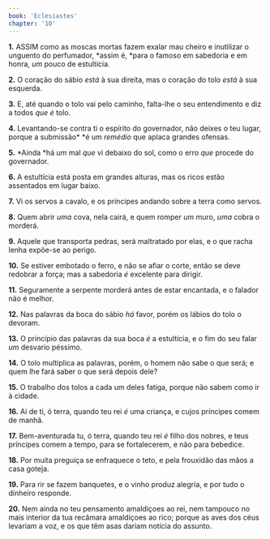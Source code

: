```yaml
---
book: 'Eclesiastes'
chapter: '10'
---
```


**1.** ASSIM como as moscas mortas fazem exalar mau cheiro e inutilizar o unguento do perfumador, *assim é, *para o famoso em sabedoria e em honra, *um* pouco de estultícia.

**2.** O coração do sábio *está* à sua direita, mas o coração do tolo *está* à sua esquerda.

**3.** E, até quando o tolo vai pelo caminho, falta-lhe o seu entendimento e diz a todos *que é* tolo.

**4.** Levantando-se contra ti o espírito do governador, não deixes o teu lugar, porque a submissão* *é um *remédio* que aplaca grandes ofensas.

**5.** *Ainda *há *um* mal *que* vi debaixo do sol, como o erro *que* procede do governador.

**6.** A estultícia está posta em grandes alturas, mas os ricos estão assentados em lugar baixo.

**7.** Vi os servos a cavalo, e os príncipes andando sobre a terra como servos.

**8.** Quem abrir *uma* cova, nela cairá, e quem romper *um* muro, *uma* cobra o morderá.

**9.** Aquele que transporta pedras, será maltratado por elas, e o que racha lenha expõe-se ao perigo.

**10.** Se estiver embotado o ferro, e não se afiar o corte, então se deve redobrar a força; mas a sabedoria *é* excelente para dirigir.

**11.** Seguramente a serpente morderá antes de estar encantada, e o falador não é melhor.

**12.** Nas palavras da boca do sábio *há* favor, porém os lábios do tolo o devoram.

**13.** O princípio das palavras da sua boca *é* a estultícia, e o fim do seu falar *um* desvario péssimo.

**14.** O tolo multiplica as palavras, porém, o homem não sabe o que será; e quem lhe fará saber o que será depois dele?

**15.** O trabalho dos tolos a cada um deles fatiga, porque não sabem como ir à cidade.

**16.** Ai de ti, ó terra, quando teu rei *é* uma criança, e cujos príncipes comem de manhã.

**17.** Bem-aventurada tu, ó terra, quando teu rei *é* filho dos nobres, e teus príncipes comem a tempo, para se fortalecerem, e não para bebedice.

**18.** Por muita preguiça se enfraquece o teto, e pela frouxidão das mãos a casa goteja.

**19.** Para rir se fazem banquetes, e o vinho produz alegria, e por tudo o dinheiro responde.

**20.** Nem ainda no teu pensamento amaldiçoes ao rei, nem tampouco no mais interior da tua recâmara amaldiçoes ao rico; porque as aves dos céus levariam a voz, e os que têm asas dariam notícia do assunto.